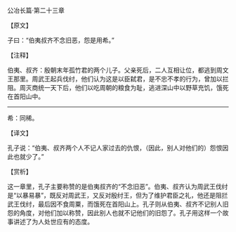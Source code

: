 

公冶长篇·第二十三章

【原文】

子曰：“伯夷叔齐不念旧恶，怨是用希。”

【注释】

伯夷、叔齐：殷朝末年孤竹君的两个儿子。父亲死后，二人互相让位，都逃到周文王那里。周武王起兵伐纣，他们认为这是以臣弑君，是不忠不孝的行为，曾加以拦阻。周灭商统一天下后，他们以吃周朝的粮食为耻，逃进深山中以野草充饥，饿死在首阳山中。

__________________

希：同稀。

【译文】

孔子说：“伯夷、叔齐两个人不记人家过去的仇恨，（因此，别人对他们的）怨恨因此也就少了。”

【赏析】

这一章里，孔子主要称赞的是伯夷叔齐的“不念旧恶”。伯夷、叔齐认为周武王伐纣是“以暴易暴”，既反对周武王，又反对殷纣王，但为了维护君臣之礼，他还是阻拦武王伐纣，最后因不食周粟，而饿死在首阳山上。孔子则从伯夷、叔齐不记别人旧怨的角度，对他们加以称赞，因此别人也就不记他们的旧怨了。孔子用这样一个故事讲述了为人处世应有的态度。

